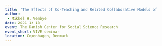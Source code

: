 ```yaml
---
title: 'The Effects of Co-Teaching and Related Collaborative Models of Instruction on Student Achievement: A Systematic Review and Meta-Analysis'
author: 
 - Mikkel H. Vembye
date: 2021-12-13
event: The Danish Center for Social Science Research
event_short: VIVE seminar
location: Copenhagen, Denmark
---
```



